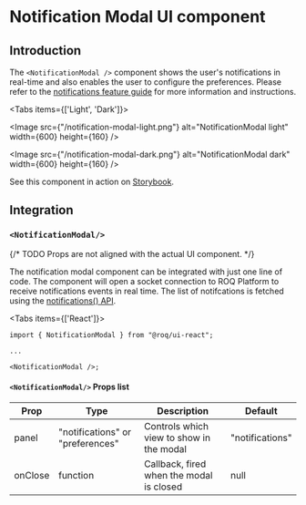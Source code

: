 
# Notification Modal UI component

## Introduction

The `<NotificationModal />` component shows the user's notifications in real-time and also enables the user to
configure the preferences. Please refer to the [notifications feature guide](/feature-guides/notifications) for more
information and instructions.

<Tabs items={['Light', 'Dark']}><Tab>

<Image
  src={"/notification-modal-light.png"}
  alt="NotificationModal light"
  width={600}
  height={160}
/>

</Tab><Tab>

<Image
  src={"/notification-modal-dark.png"}
  alt="NotificationModal dark"
  width={600}
  height={160}
/>

</Tab></Tabs>

See this component in action on
[Storybook](https://ui.roq.tech/?path=/story/notifications-notificationsmodal--default).

## Integration

### `<NotificationModal/>`

{/* TODO Props are not aligned with the actual UI component. */}

The notification modal component can be integrated with just one line of code. The component will open a socket
connection to ROQ Platform to receive notifications events in real time. The list of notifcations is fetched using the
[notifications() API](/api-doc/notifications-api#notifications).

<Tabs items={['React']}><Tab>

```tsx
import { NotificationModal } from "@roq/ui-react";

...

<NotificationModal />;
```

#### `<NotificationModal/>` Props list

| Prop    | Type                             | Description                              | Default         |
| ------- | -------------------------------- | ---------------------------------------- | --------------- |
| panel   | "notifications" or "preferences" | Controls which view to show in the modal | "notifications" |
| onClose | function                         | Callback, fired when the modal is closed | null            |

</Tab></Tabs>
